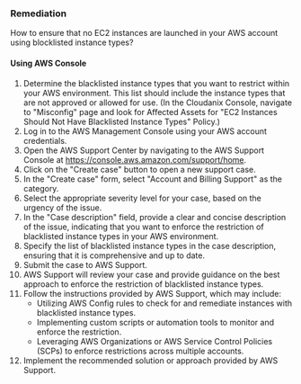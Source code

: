 ### Remediation

How to ensure that no EC2 instances are launched in your AWS account using blocklisted instance types?

#### Using AWS Console

1. Determine the blacklisted instance types that you want to restrict within your AWS environment. This list should include the instance types that are not approved or allowed for use.
    (In the Cloudanix Console, navigate to "Misconfig" page and look for Affected Assets for "EC2 Instances Should Not Have Blacklisted Instance Types" Policy.)
2. Log in to the AWS Management Console using your AWS account credentials.
3. Open the AWS Support Center by navigating to the AWS Support Console at https://console.aws.amazon.com/support/home.
4. Click on the "Create case" button to open a new support case.
5. In the "Create case" form, select "Account and Billing Support" as the category.
6. Select the appropriate severity level for your case, based on the urgency of the issue.
7. In the "Case description" field, provide a clear and concise description of the issue, indicating that you want to enforce the restriction of blacklisted instance types in your AWS environment.
8. Specify the list of blacklisted instance types in the case description, ensuring that it is comprehensive and up to date.
9. Submit the case to AWS Support.
10. AWS Support will review your case and provide guidance on the best approach to enforce the restriction of blacklisted instance types.
11. Follow the instructions provided by AWS Support, which may include:
    - Utilizing AWS Config rules to check for and remediate instances with blacklisted instance types.
    - Implementing custom scripts or automation tools to monitor and enforce the restriction.
    - Leveraging AWS Organizations or AWS Service Control Policies (SCPs) to enforce restrictions across multiple accounts.
12. Implement the recommended solution or approach provided by AWS Support.

